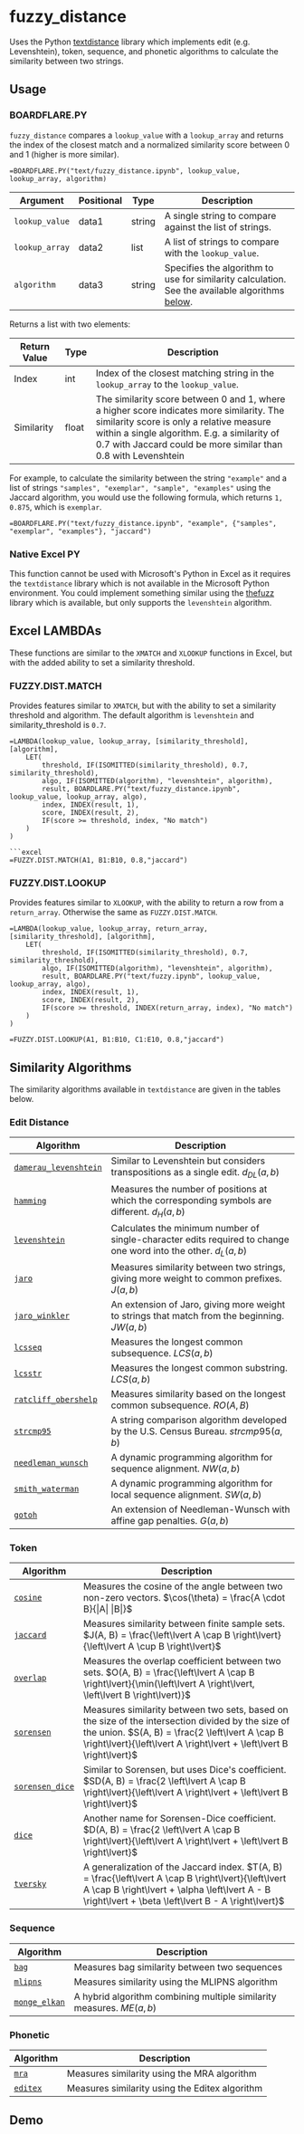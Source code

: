 
# fuzzy_distance

Uses the Python [textdistance](https://github.com/life4/textdistance) library which implements edit (e.g. Levenshtein), token, sequence, and phonetic algorithms to calculate the similarity between two strings.

## Usage

### BOARDFLARE.PY

`fuzzy_distance` compares a `lookup_value` with a `lookup_array` and returns the index of the closest match and a normalized similarity score between 0 and 1 (higher is more similar).

```excel
=BOARDFLARE.PY("text/fuzzy_distance.ipynb", lookup_value, lookup_array, algorithm)
```

| Argument       | Positional | Type   | Description                                                   |
|----------------|------------|--------|---------------------------------------------------------------|
| `lookup_value` | data1      | string | A single string to compare against the list of strings.       |
| `lookup_array` | data2      | list   | A list of strings to compare with the `lookup_value`.         |
| `algorithm`    | data3      | string | Specifies the algorithm to use for similarity calculation.  See the available algorithms [below](#algorithms).   |

Returns a list with two elements:

| Return Value      | Type   | Description                                                                 |
|-------------------|--------|-----------------------------------------------------------------------------|
| Index             | int    | Index of the closest matching string in the `lookup_array` to the `lookup_value`. |
| Similarity        | float  | The similarity score between 0 and 1, where a higher score indicates more similarity. The similarity score is only a relative measure within a single algorithm. E.g. a similarity of 0.7 with Jaccard could be more similar than 0.8 with Levenshtein|

For example, to calculate the similarity between the string `"example"` and a list of strings `"samples", "exemplar", "sample", "examples"` using the Jaccard algorithm, you would use the following formula, which returns `1, 0.875`, which is `exemplar`.

```excel
=BOARDFLARE.PY("text/fuzzy_distance.ipynb", "example", {"samples", "exemplar", "examples"}, "jaccard")
```
### Native Excel PY

This function cannot be used with Microsoft's Python in Excel as it requires the `textdistance` library which is not available in the Microsoft Python environment.  You could implement something similar using the [thefuzz](https://github.com/seatgeek/thefuzz) library which is available, but only supports the `levenshtein` algorithm.

## Excel LAMBDAs

These functions are similar to the `XMATCH` and `XLOOKUP` functions in Excel, but with the added ability to set a similarity threshold.

### FUZZY.DIST.MATCH

Provides features similar to `XMATCH`, but with the ability to set a similarity threshold and algorithm. The default algorithm is `levenshtein` and similarity_threshold is `0.7`.

```excel
=LAMBDA(lookup_value, lookup_array, [similarity_threshold], [algorithm],
    LET(
        threshold, IF(ISOMITTED(similarity_threshold), 0.7, similarity_threshold),
        algo, IF(ISOMITTED(algorithm), "levenshtein", algorithm),
        result, BOARDLARE.PY("text/fuzzy_distance.ipynb", lookup_value, lookup_array, algo),
        index, INDEX(result, 1),
        score, INDEX(result, 2),
        IF(score >= threshold, index, "No match")
    )
)

```excel
=FUZZY.DIST.MATCH(A1, B1:B10, 0.8,"jaccard")
```

### FUZZY.DIST.LOOKUP

Provides features similar to `XLOOKUP`, with the ability to return a row from a `return_array`. Otherwise the same as `FUZZY.DIST.MATCH`.

```excel
=LAMBDA(lookup_value, lookup_array, return_array, [similarity_threshold], [algorithm],
    LET(
        threshold, IF(ISOMITTED(similarity_threshold), 0.7, similarity_threshold),
        algo, IF(ISOMITTED(algorithm), "levenshtein", algorithm),
        result, BOARDLARE.PY("text/fuzzy.ipynb", lookup_value, lookup_array, algo),
        index, INDEX(result, 1),
        score, INDEX(result, 2),
        IF(score >= threshold, INDEX(return_array, index), "No match")
    )
)
```

```excel
=FUZZY.DIST.LOOKUP(A1, B1:B10, C1:E10, 0.8,"jaccard")
```

## Similarity Algorithms

The similarity algorithms available in `textdistance` are given in the tables below.

### Edit Distance

| Algorithm            | Description                                                                 |
|----------------------|-----------------------------------------------------------------------------|
| [`damerau_levenshtein`](https://en.wikipedia.org/wiki/Damerau%E2%80%93Levenshtein_distance) | Similar to Levenshtein but considers transpositions as a single edit. $d_{DL}(a,b)$ |
| [`hamming`](https://en.wikipedia.org/wiki/Hamming_distance)            | Measures the number of positions at which the corresponding symbols are different. $d_{H}(a,b)$ |
| [`levenshtein`](https://en.wikipedia.org/wiki/Levenshtein_distance)        | Calculates the minimum number of single-character edits required to change one word into the other. $d_{L}(a,b)$ |
| [`jaro`](https://en.wikipedia.org/wiki/Jaro%E2%80%93Winkler_distance)               | Measures similarity between two strings, giving more weight to common prefixes. $J(a,b)$ |
| [`jaro_winkler`](https://en.wikipedia.org/wiki/Jaro%E2%80%93Winkler_distance)       | An extension of Jaro, giving more weight to strings that match from the beginning. $JW(a,b)$ |
| [`lcsseq`](https://en.wikipedia.org/wiki/Longest_common_subsequence_problem)             | Measures the longest common subsequence. $LCS(a,b)$ |
| [`lcsstr`](https://docs.python.org/2/library/difflib.html#difflib.SequenceMatcher)             | Measures the longest common substring. $LCS(a,b)$ |
| [`ratcliff_obershelp`](https://en.wikipedia.org/wiki/Gestalt_Pattern_Matching) | Measures similarity based on the longest common subsequence. $RO(A, B)$ |
| [`strcmp95`](http://cpansearch.perl.org/src/SCW/Text-JaroWinkler-0.1/strcmp95.c)           | A string comparison algorithm developed by the U.S. Census Bureau. $strcmp95(a,b)$ |
| [`needleman_wunsch`](https://en.wikipedia.org/wiki/Needleman%E2%80%93Wunsch_algorithm)   | A dynamic programming algorithm for sequence alignment. $NW(a,b)$ |
| [`smith_waterman`](https://en.wikipedia.org/wiki/Smith%E2%80%93Waterman_algorithm)     | A dynamic programming algorithm for local sequence alignment. $SW(a,b)$ |
| [`gotoh`](http://bioinfo.ict.ac.cn/~dbu/AlgorithmCourses/Lectures/LOA/Lec6-Sequence-Alignment-Affine-Gaps-Gotoh1982.pdf)              | An extension of Needleman-Wunsch with affine gap penalties. $G(a,b)$ |

### Token

| Algorithm            | Description                                                                 |
|----------------------|-----------------------------------------------------------------------------|
| [`cosine`](https://en.wikipedia.org/wiki/Cosine_similarity)             | Measures the cosine of the angle between two non-zero vectors. $\cos(\theta) = \frac{A \cdot B}{\|A\| \|B\|}$ |
| [`jaccard`](https://en.wikipedia.org/wiki/Jaccard_index)            | Measures similarity between finite sample sets. $J(A, B) = \frac{\left\lvert A \cap B \right\lvert}{\left\lvert A \cup B \right\lvert}$ |
| [`overlap`](https://en.wikipedia.org/wiki/Overlap_coefficient)            | Measures the overlap coefficient between two sets. $O(A, B) = \frac{\left\lvert A \cap B \right\lvert}{\min(\left\lvert A \right\lvert, \left\lvert B \right\lvert)}$ |
| [`sorensen`](https://en.wikipedia.org/wiki/S%C3%B8rensen%E2%80%93Dice_coefficient)           | Measures similarity between two sets, based on the size of the intersection divided by the size of the union. $S(A, B) = \frac{2 \left\lvert A \cap B \right\lvert}{\left\lvert A \right\lvert + \left\lvert B \right\lvert}$ |
| [`sorensen_dice`](https://en.wikipedia.org/wiki/S%C3%B8rensen%E2%80%93Dice_coefficient)      | Similar to Sorensen, but uses Dice's coefficient. $SD(A, B) = \frac{2 \left\lvert A \cap B \right\lvert}{\left\lvert A \right\lvert + \left\lvert B \right\lvert}$ |
| [`dice`](https://en.wikipedia.org/wiki/S%C3%B8rensen%E2%80%93Dice_coefficient)               | Another name for Sorensen-Dice coefficient. $D(A, B) = \frac{2 \left\lvert A \cap B \right\lvert}{\left\lvert A \right\lvert + \left\lvert B \right\lvert}$ |
| [`tversky`](https://en.wikipedia.org/wiki/Tversky_index)            | A generalization of the Jaccard index. $T(A, B) = \frac{\left\lvert A \cap B \right\lvert}{\left\lvert A \cap B \right\lvert + \alpha \left\lvert A - B \right\lvert + \beta \left\lvert B - A \right\lvert}$ |

### Sequence

| Algorithm            | Description                                                                 |
|----------------------|-----------------------------------------------------------------------------|
| [`bag`](https://github.com/Yomguithereal/talisman/blob/master/src/metrics/bag.js)                | Measures bag similarity between two sequences                               |
| [`mlipns`](http://www.sial.iias.spb.su/files/386-386-1-PB.pdf)             | Measures similarity using the MLIPNS algorithm                              |
| [`monge_elkan`](https://www.academia.edu/200314/Generalized_Monge-Elkan_Method_for_Approximate_Text_String_Comparison)        | A hybrid algorithm combining multiple similarity measures. $ME(a,b)$ |

### Phonetic

| Algorithm                                                                    | Description                                                                 |
|------------------------------------------------------------------------------|-----------------------------------------------------------------------------|
| [`mra`](https://en.wikipedia.org/wiki/Match_rating_approach)                 | Measures similarity using the MRA algorithm                                 |
| [`editex`](https://anhaidgroup.github.io/py_stringmatching/v0.3.x/Editex.html) | Measures similarity using the Editex algorithm                              |                              |

## Demo

<Gradio notebookPath="text/fuzzy_distance.ipynb" />